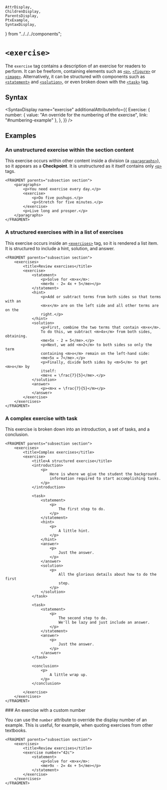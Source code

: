     AttrDisplay,
    ChildrenDisplay,
    ParentsDisplay,
    PtxExample,
    SyntaxDisplay,
} from "../../../components";

# `<exercise>`

The `exercise` tag contains a description of an exercise for readers to perform. It can be freeform,
containing elements such as [`<p>`](./p), [`<figure>`](./figure) or [`<image>`](./image).
Alternatively, it can be structured with components such as [`<statement>`](./statement) and [`<solution>`](./solution),
or even broken down with the [`<task>`](./task) tag.

## Syntax

<SyntaxDisplay
    name="exercise"
    additionalAttributeInfo={{
        Exercise: {
            number: { value: "An override for the numbering of the exercise", link: "#numbering-example" },
        },
    }}
/>

## Examples

### An unstructured exercise within the section content

This exercise occurs within other content inside a division (a [`<paragraphs>`](./paragraphs)), so it appears as a **Checkpoint**.
It is unstructured as it itself contains only [`<p>`](./p) tags.

```ptx-example
<FRAGMENT parents="subsection section">
    <paragraphs>
        <p>You need exercise every day.</p>
        <exercise>
            <p>Do five pushups.</p>
            <p>Stretch for five minutes.</p>
        </exercise>
        <p>Live long and prosper.</p>
    </paragraphs>
</FRAGMENT>
```

### A structured exercises with in a list of exercises

This exercise occurs inside an [`<exercises>`](./exercises) tag, so it is rendered a list item.
It is structured to include a hint, solution, and answer.

```ptx-example
<FRAGMENT parents="subsection section">
    <exercises>
        <title>Review exercises</title>
        <exercise>
            <statement>
                <p>Solve for <m>x</m>:
                <me>9x - 2= 4x + 5</me></p>
            </statement>
            <hint>
                <p>Add or subtract terms from both sides so that terms with an
                <m>x</m> are on the left side and all other terms are on the
                right.</p>
            </hint>
            <solution>
                <p>First, combine the two terms that contain <m>x</m>.
                To do this, we subtract <m>4x</m> from both sides, obtaining.
                <me>5x - 2 = 5</me>.</p>
                <p>Next, we add <m>2</m> to both sides so only the term
                containing <m>x</m> remain on the left-hand side:
                <me>5x = 7</me>.</p>
                <p>Finally, divide both sides by <m>5</m> to get <m>x</m> by
                itself:
                <me>x = \frac{7}{5}</me>.</p>
            </solution>
            <answer>
                <p><m>x = \frac{7}{5}</m></p>
            </answer>
        </exercise>
    </exercises>
</FRAGMENT>
```

### A complex exercise with task

This exercise is broken down into an introduction, a set of tasks, and a conclusion.

```ptx-example
<FRAGMENT parents="subsection section">
    <exercises>
        <title>Complex exercises</title>
        <exercise>
            <title>A structured exercise</title>
            <introduction>
                <p>
                    Here is where we give the student the background
                    information required to start accomplishing tasks.
                </p>
            </introduction>

            <task>
                <statement>
                    <p>
                        The first step to do.
                    </p>
                </statement>
                <hint>
                    <p>
                        A little hint.
                    </p>
                </hint>
                <answer>
                    <p>
                        Just the answer.
                    </p>
                </answer>
                <solution>
                    <p>
                        All the glorious details about how to do the first
                        step.
                    </p>
                </solution>
            </task>

            <task>
                <statement>
                    <p>
                        The second step to do.
                        We'll be lazy and just include an answer.
                    </p>
                </statement>
                <answer>
                    <p>
                        Just the answer.
                    </p>
                </answer>
            </task>

            <conclusion>
                <p>
                    A little wrap up.
                </p>
            </conclusion>

        </exercise>
    </exercises>
</FRAGMENT>
```

<a id="numbering-example" />
### An exercise with a custom number

You can use the `number` attribute to override the display number of an example. This is useful,
for example, when quoting exercises from other textbooks.

```ptx-example /number/
<FRAGMENT parents="subsection section">
    <exercises>
        <title>Review exercises</title>
        <exercise number="42c">
            <statement>
                <p>Solve for <m>x</m>:
                <me>9x - 2= 4x + 5</me></p>
            </statement>
        </exercise>
    </exercises>
</FRAGMENT>
```